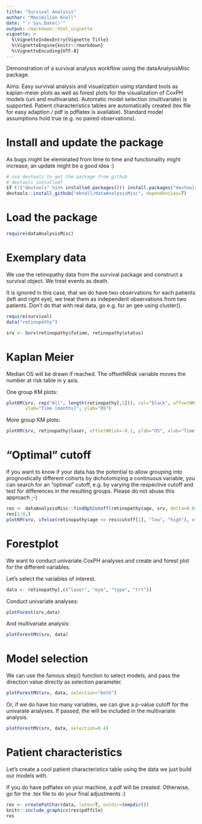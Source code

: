 ```yaml
---
title: "Survival Analysis"
author: "Maximilian Knoll"
date: "`r Sys.Date()`"
output: rmarkdown::html_vignette
vignette: >
  %\VignetteIndexEntry{Vignette Title}
  %\VignetteEngine{knitr::rmarkdown}
  %\VignetteEncoding{UTF-8}
---
```


Demonstration of a survival analysis workflow using the dataAnalysisMisc 
package.

Aims: 
Easy survival analysis and visualization using standard tools
as kaplan-meier plots as well as forest plots for the visualization
of CoxPH models (uni and multivariate). Automatic model selection 
(multivariate) is supported. Patient characteristics tables are 
automatically created (tex file for easy adaption / pdf is pdflatex 
is available). 
Standard model assumptions hold true (e.g. no paired observations).

# Install and update the package

As bugs might be eleminated from time to time and functionality
might increase, an update might be a good idea :)

```r
# use devtools to get the package from github
# devtools installed?
if (!("devtools" %in% installed.packages())) install.packages("devtools")
devtools::install_github("mknoll/dataAnalysisMisc", dependencies=T)
```

# Load the package 
```r
require(dataAnalysisMisc)
```

# Exemplary data

We use the retinopathy data from the survival package and construct
a survival object. We treat events as death.

It is ignored in this case, that we do have two observations for each 
patients (left and right eye), we treat them as independent observations
from two patients. Don't do that with real data, go e.g. for an 
gee using cluster().

```r
require(survival)
data("retinopathy")

srv <- Surv(retinopathy$futime, retinopathy$status)
```

# Kaplan Meier

Median OS will be drawn if reached.
The offsetNRisk variable moves the number at risk table in y axis.

One group KM plots:

```r
plotKM(srv, rep("All", length(retinopathy[,1])), col="black", offsetNRisk=-0.1,
       xlab="Time [months]", ylab="OS")
```

More group KM plots:

```r
plotKM(srv, retinopathy$laser, offsetNRisk=-0.1, ylab="OS", xlab="Time [months]")
```

# "Optimal" cutoff

If you want to know if your data has the potential to allow grouping 
into prognostically different cohorts by dichotomizing a continuous variable,
you can search for an "optimal" cutoff, e.g. by varying the respective cutoff
and test for differences in the resulting groups. Please do not abuse
this approach ;-) 

```r
res <- dataAnalysisMisc::findOptCutoff(retinopathy$age, srv, delta=0.01)
res[1:4,]
plotKM(srv, ifelse(retinopathy$age <= res$cutoff[1], "low", "high"), offsetNRisk=-0.1, ylab="OS", xlab="Time [months]")
```

# Forestplot 

We want to conduct univariate CoxPH analyses and create
and forest plot for the different variables.

Let's select the variables of interest.
```r
data <- retinopathy[,c("laser", "eye", "type", "trt")]
```

Conduct univariate analyses:
```r
plotForest(srv,data)
```

And multivariate analysis:
```r
plotForestMV(srv, data)
```

# Model selection

We can use the famous step() function to select models, 
and pass the direction value directly as selection parameter.

```r
plotForestMV(srv, data, selection="both")
```

Or, if we do have too many variables, we can give a p-value 
cutoff for the univarate analyses. If passed, the will be included 
in the multivariate analysis.

```r
plotForestMV(srv, data, selection=0.4)
```

# Patient characteristics

Let's create a cool patient characteristics table using the 
data we just build our models with. 

If you do have pdflatex on your machine, a pdf will be created. 
Otherwise, go for the .tex file to do your final adjustments :) 


```r
res <- createPatChar(data, latex=T, outdir=tempdir())
knitr::include_graphics(res$pdffile)
res
```




